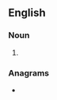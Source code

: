 ==English==

===Noun===
{{head|en|noun plural form}}

# {{plural of|hider|lang=en}}

===Anagrams===
* {{anagrams|en|a=dehirs|disher|rheids|shired}}